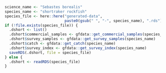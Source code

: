 
```r
science_name <- "Sebastes borealis"
species_name <- "shortraker rockfish"
species_file <- here::here("generated-data",
                           paste0(gsub(" ", "-", species_name), ".rds"))
if (!file.exists(species_file)) {
  .dshort <- list()
  .dshort$commercial_samples <- gfdata::get_commercial_samples(species_name)
  .dshort$survey_samples <- gfdata::get_survey_samples(species_name)
  .dshort$catch <- gfdata::get_catch(species_name)
  .dshort$survey_index <- gfdata::get_survey_index(species_name)
  saveRDS(.dshort, file = species_file)
} else {
  .dshort <- readRDS(species_file)
}
```
